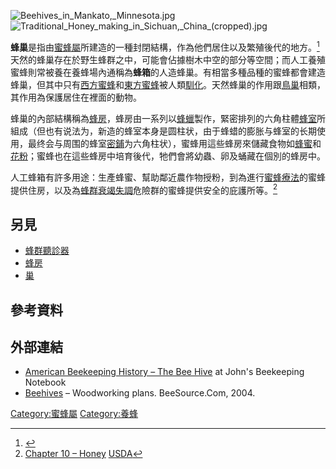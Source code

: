 {{About|蜜蜂的巢穴|蜜蜂巢穴裡六角形的構造|蜂房}}
[[File:Beehives_in_Mankato,_Minnesota.jpg|thumb]]
[[File:Traditional_Honey_making_in_Sichuan,_China_(cropped).jpg|thumb]]

'''蜂巢'''是指由[[蜜蜂屬|蜜蜂屬]]所建造的一種封閉結構，作為他們居住以及繁殖後代的地方。<ref>{{Cite journal
| last1 = Seeley | first1 = T. D.
| last2 = Morse | first2 = R. A.
| doi = 10.1007/BF02224297
| title = Nest site selection by the honey bee, ''Apis mellifera''
| journal = Insectes Sociaux
| volume = 25
| issue = 4
| pages = 323–37
|date=December 1978
}}</ref>天然的蜂巢存在於野生蜂群之中，可能會佔據樹木中空的部分等空間；而人工養殖蜜蜂則常被養在養蜂場內通稱為'''蜂箱'''的人造蜂巢。有相當多種品種的蜜蜂都會建造蜂巢，但其中只有[[西方蜜蜂|西方蜜蜂]]和[[東方蜜蜂|東方蜜蜂]]被人類[[馴化|馴化]]。天然蜂巢的作用跟[[巢|鳥巢]]相類，其作用為保護居住在裡面的動物。

蜂巢的內部結構稱為[[蜂房|蜂房]]，蜂房由一系列以[[蜂蠟|蜂蠟]]製作，緊密排列的六角柱體[[蜂室|蜂室]]所組成（但也有说法为，新造的蜂室本身是圆柱状，由于蜂蜡的膨胀与蜂室的长期使用，最终会与周围的蜂室[[密鋪|密鋪]]为六角柱状），蜜蜂用這些蜂房來儲藏食物如[[蜂蜜|蜂蜜]]和[[花粉|花粉]]；蜜蜂也在這些蜂房中培育後代，牠們會將幼蟲、卵及蛹藏在個別的蜂房中。

人工蜂箱有許多用途：生產蜂蜜、幫助鄰近農作物授粉，到為進行[[蜜蜂療法|蜜蜂療法]]的蜜蜂提供住房，以及為[[蜂群衰竭失調|蜂群衰竭失調]]危險群的蜜蜂提供安全的庇護所等。<ref>[http://www.fpl.fs.fed.us/documnts/usda/agib666/aib66610.pdf Chapter 10 – Honey] {{Wayback|url=http://www.fpl.fs.fed.us/documnts/usda/agib666/aib66610.pdf |date=20170705151257 }} [[USDA|USDA]]</ref>

==另見==
* [[蜂群聽診器|蜂群聽診器]]
* [[蜂房|蜂房]]
* [[巢|巢]]

== 參考資料 ==
{{reflist|colwidth=30em}}

== 外部連結 ==
{{Wiktionary|beehive}}
{{Commons category|Beehives}}
* [http://outdoorplace.org/beekeeping/history1.htm American Beekeeping History – The Bee Hive] {{Wayback|url=http://outdoorplace.org/beekeeping/history1.htm |date=20130322063820 }} at John's Beekeeping Notebook
* [http://beesource.com/plans/index.htm Beehives] {{Wayback|url=http://beesource.com/plans/index.htm |date=20031008072030 }} – Woodworking plans. BeeSource.Com, 2004.
{{BeeColonyMemberTypes}}
[[Category:蜜蜂屬|Category:蜜蜂屬]]
[[Category:養蜂|Category:養蜂]]